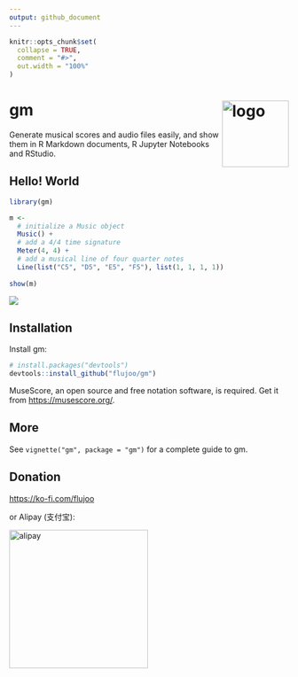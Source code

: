 ```yaml
---
output: github_document
---
```


<!-- README.md is generated from README.Rmd. Please edit that file -->

```r
knitr::opts_chunk$set(
  collapse = TRUE,
  comment = "#>",
  out.width = "100%"
)
```

# gm <img src="man/figures/logo.png" align="right" alt="logo" width="120"/>

<!-- badges: start -->
<!-- badges: end -->

Generate musical scores and audio files easily, and show them in R Markdown
documents, R Jupyter Notebooks and RStudio.


## Hello! World

```r
library(gm)

m <- 
  # initialize a Music object
  Music() +
  # add a 4/4 time signature
  Meter(4, 4) +
  # add a musical line of four quarter notes
  Line(list("C5", "D5", "E5", "F5"), list(1, 1, 1, 1))
  
show(m)
```

![](man/figures/readme.png)


## Installation

Install gm:

``` r
# install.packages("devtools")
devtools::install_github("flujoo/gm")
```

MuseScore, an open source and free notation software, is required. Get it from
<https://musescore.org/>.


## More

See `vignette("gm", package = "gm")` for a complete guide to gm.


## Donation

<https://ko-fi.com/flujoo>

or Alipay (支付宝):

<img src="man/figures/alipay.jpeg" alt="alipay" width="250">
